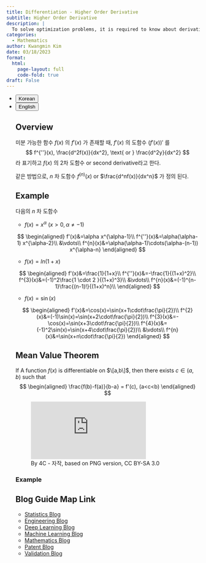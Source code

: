 ```yaml
---
title: Differentiation - Higher Order Derivative
subtitle: Higher Order Derivative
description: |
  To solve optimization problems, it is required to know about derivatives because derivatives are mostly used 최적화 문제를 풀기위해 미분이 항상 사용되기 떄문에 미분에 대해서 알 필요가 있다. 
categories:
  - Mathematics
author: Kwangmin Kim
date: 03/18/2023
format: 
  html:
    page-layout: full
    code-fold: true
draft: False
---
```


<ul class="nav nav-pills" id="language-tab" role="tablist">
  <li class="nav-item" role="presentation">
    <button class="nav-link active" id="Korean-tab" data-bs-toggle="tab" data-bs-target="#Korean" type="button" role="tab" aria-controls="Korean" aria-selected="true">Korean</button>
  </li>
  <li class="nav-item" role="presentation">
    <button class="nav-link" id="English-tab" data-bs-toggle="tab" data-bs-target="#English" type="button" role="tab" aria-controls="knitr" aria-selected="false">English</button>
  </li>

<div class="tab-content" id="language-tabcontent">

<div class="tab-pane fade  show active" id="Korean" role="tabpanel" aria-labelledby="Korean-tab">

::: {#Korean .tab-pane .fade .show .active role="tabpanel" aria-labelledby="Korean-tab"}


## Overview

::: {#def-second_derivative}

미분 가능한 함수 $f(x)$ 의 $f'(x)$ 가 존재할 때, $f'(x)$ 의 도함수  $(f'(x))'$ 를 
$$
f^{''}(x), \frac{d^2f(x)}{dx^2}, \text{ or } \frac{d^2y}{dx^2}
$$
라 표기하고 $f(x)$ 의 2차 도함수 or second derivative라고 한다.

같은 방법으로, $n$ 차 도함수 $f^{(n)}(x)$ or $\frac{d^nf(x)}{dx^n}$ 가 정의 된다.

:::

## Example

다음의 $n$ 차 도함수

* $f(x)=x^{\alpha} \text{ } (x>0, \alpha \ne -1)$

$$
\begin{aligned}
    f'(x)&=\alpha x^{\alpha-1}\\
    f^{''}(x)&=\alpha(\alpha-1) x^{\alpha-2}\\
    &\vdots\\
    f^{n}(x)&=\alpha(\alpha-1)\cdots(\alpha-(n-1)) x^{\alpha-n}
\end{aligned}
$$

* $f(x)=ln(1+x)$

$$
\begin{aligned}
    f'(x)&=\frac{1}{1+x}\\
    f^{''}(x)&=-\frac{1}{(1+x)^2}\\
    f^{3}(x)&=(-1)^2\frac{1 \cdot 2 }{(1+x)^3}\\
    &\vdots\\
    f^{n}(x)&=(-1)^{n-1}\frac{(n-1)!}{(1+x)^n}\\
\end{aligned}
$$


* $f(x)=\sin(x)$

$$
\begin{aligned}
    f'(x)&=\cos(x)=\sin(x+1\cdot\frac{\pi}{2})\\
    f^{2}(x)&=(-1)\sin(x)=\sin(x+2\cdot\frac{\pi}{2})\\
    f^{3}(x)&=-\cos(x)=\sin(x+3\cdot\frac{\pi}{2})\\
    f^{4}(x)&=(-1)^2\sin(x)=\sin(x+4\cdot\frac{\pi}{2})\\
    &\vdots\\
    f^{n}(x)&=\sin(x+n\cdot\frac{\pi}{2})
\end{aligned}
$$


## Mean Value Theorem

::: {#thm-mvt}

If A function $f(x)$ is differentiable on $\[a,b\]$, then there exists $c \in (a,b)$ such that 
$$
\begin{aligned}
    \frac{f(b)-f(a)}{b-a} = f'(c), (a<c<b)
\end{aligned}
$$

:::

![By 4C - 자작, based on PNG version, CC BY-SA 3.0](https://commons.wikimedia.org/w/index.php?curid=1039489)




### Example


:::

</div>

<div class="tab-pane fade" id="English" role="tabpanel" aria-labelledby="English-tab">

::: {#English .tab-pane .fade role="tabpanel" aria-labelledby="English-tab"}

:::


</div>

## Blog Guide Map Link

* [Statistics Blog](../../statistics/guide_map/index.qmd)
* [Engineering Blog](../../Engineering/guide_map/index.qmd)
* [Deep Learning Blog](../../DL/guide_map/index.qmd)
* [Machine Learning Blog](../../ML/guide_map/index.qmd)
* [Mathematics Blog](../Mathmatics/guide_map/index.qmd)
* [Patent Blog](../../Patent/guide_map/index.qmd)
* [Validation Blog](../../Validation/guide_map/index.qmd)